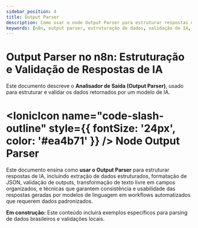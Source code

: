 ---
sidebar_position: 4
title: Output Parser
description: Como usar o node Output Parser para estruturar respostas de IA
keywords: [n8n, output parser, estruturação de dados, validação de IA, parsing, automação inteligente, dados estruturados]
---


# Output Parser no n8n: Estruturação e Validação de Respostas de IA

Este documento descreve o **Analisador de Saída (Output Parser)**, usado para estruturar e validar os dados retornados por um modelo de IA.

# <IonicIcon name="code-slash-outline" style={{ fontSize: '24px', color: '#ea4b71' }} /> Node Output Parser

Este documento ensina como **usar o Output Parser** para estruturar respostas de IA, incluindo extração de dados estruturados, formatação de JSON, validação de outputs, transformação de texto livre em campos organizados, e técnicas que garantem consistência e usabilidade das respostas geradas por modelos de linguagem em workflows automatizados que requerem dados padronizados.

**Em construção:** Este conteúdo incluirá exemplos específicos para parsing de dados brasileiros e validações locais.
